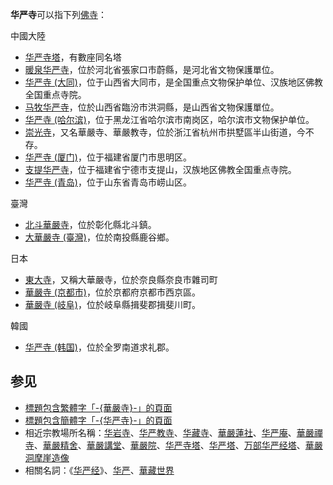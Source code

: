'''华严寺'''可以指下列[[佛寺|佛寺]]：

;中國大陸
* [[华严寺塔|华严寺塔]]，有數座同名塔
* [[暖泉华严寺|暖泉华严寺]]，位於河北省張家口市蔚縣，是河北省文物保護單位。
* [[华严寺_(大同)|华严寺 (大同)]]，位于山西省大同市，是全国重点文物保护单位、汉族地区佛教全国重点寺院。
* [[马牧华严寺|马牧华严寺]]，位於山西省臨汾市洪洞縣，是山西省文物保護單位。
* [[华严寺_(哈尔滨)|华严寺 (哈尔滨)]]，位于黑龙江省哈尔滨市南岗区，哈尔滨市文物保护单位。
* [[崇光寺|崇光寺]]，又名華嚴寺、華嚴教寺，位於浙江省杭州市拱墅區半山街道，今不存。
* [[华严寺_(厦门)|华严寺 (厦门)]]，位于福建省厦门市思明区。
* [[支提华严寺|支提华严寺]]，位于福建省宁德市支提山，汉族地区佛教全国重点寺院。
* [[华严寺_(青岛)|华严寺 (青岛)]]，位于山东省青岛市崂山区。

;臺灣
* [[北斗華嚴寺|北斗華嚴寺]]，位於彰化縣北斗鎮。
* [[大華嚴寺_(臺灣)|大華嚴寺 (臺灣)]]，位於南投縣鹿谷鄉。

;日本
* [[東大寺|東大寺]]，又稱大華嚴寺，位於奈良縣奈良市雜司町
* [[華嚴寺_(京都市)|華嚴寺 (京都市)]]，位於京都府京都市西京區。
* [[華嚴寺_(岐阜)|華嚴寺 (岐阜)]]，位於岐阜縣揖斐郡揖斐川町。

;韓國
* [[华严寺_(韩国)|华严寺 (韩国)]]，位於全罗南道求礼郡。

== 参见 ==
* [[Special:Search/intitle:"華嚴寺"|標題包含繁體字「-{華嚴寺}-」的頁面]]
* [[Special:Search/intitle:"华严寺"|標題包含簡體字「-{华严寺}-」的頁面]]
* 相近宗教場所名稱：[[华岩寺|华岩寺]]、[[华严教寺|华严教寺]]、[[华藏寺|华藏寺]]、[[華嚴蓮社|華嚴蓮社]]、[[华严庵|华严庵]]、[[華嚴禪寺|華嚴禪寺]]、[[華嚴精舍|華嚴精舍]]、[[華嚴講堂|華嚴講堂]]、[[華嚴院|華嚴院]]、[[华严寺塔|华严寺塔]]、[[华严塔|华严塔]]、[[万部华严经塔|万部华严经塔]]、[[華嚴洞摩崖造像|華嚴洞摩崖造像]]
* 相關名詞：《[[华严经|华严经]]》、[[华严|华严]]、[[華藏世界|華藏世界]]

{{Disambiguation|Cat=三字佛寺消歧義|Huayansi}}